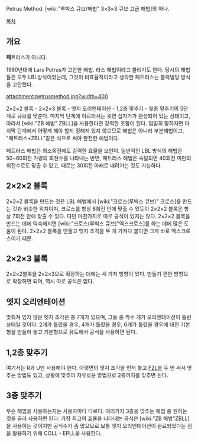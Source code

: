 Petrus Method. [wiki:"루빅스 큐브/해법" 3×3×3 큐브 고급 해법]의 하나. 

[[목차]]
== 개요 ==

'''패'''트러스가 아니다. 

1980년대에 Lars Petrus가 고안한 해법. 라스 해법이라고 불리기도 한다. 당시의 해법들은 모두 LBL방식이었는데, 그것이 비효율적이라고 생각한 페트러스는 블럭빌딩 방식을 고안했다. 

attachment:petrusmethod.jpg?width=400

2×2×2 블록 - 2×2×3 블록 - 엣지 오리엔테이션 - 1,2층 맞추기 - 윗층 맞추기의 5단계로 큐브를 맞춘다. 마지막 단계에 이르러서는 윗면 십자가가 완성되어 있는 상태이고, 따라서 [wiki:"ZB 해법" ZBLL]을 사용한다면 강력한 조합이 된다. 엄밀히 말하자면 마지막 단계에서 어떻게 해야 할지 정해져 있지 않으므로 해법은 아니라 부분해법이고, "페트러스+ZBLL"같은 식으로 써야 완전한 해법이다. 

페트러스 해법은 최소회전에도 강력한 효율을 보인다. 일반적인 LBL 방식의 해법은 50~60회전 가량의 회전수를 나타내는 반면, 페트러스 해법은 숙달되면 40회전 미만의 회전수로도 맞출 수 있고, 때로는 30회전 아래로 내려가는 것도 가능하다. 

== 2×2×2 블록 ==
2×2×2 블록을 만드는 것은 LBL 해법에서 [wiki:"크로스(루빅스 큐브)" 크로스]를 만드는 것과 비슷한 위치이며, 크로스를 항상 8회전 안에 맞출 수 있듯이 2×2×2 블록은 항상 7회전 안에 맞출 수 있다. 다만 마찬가지로 따로 공식이 있지는 않다. 
2×2×2 블록을 만드는 데에 익숙해지면 [wiki:"크로스(루빅스 큐브)"엑스크로스]를 하는 데에 많은 도움이 된다. 2×2×2 블록을 만들고 엣지 조각을 두 개 가져다 붙이면 그게 바로 엑스크로스이기 때문. 

== 2×2×3 블록 ==
2×2×2블록을 2×2×3으로 확장하는 데에는 세 가지 방향이 있다. 만들기 편한 방향으로 확장하면 되며, 역시 따로 공식은 없다. 

== 엣지 오리엔테이션 ==
맞춰져 있지 않은 엣지 조각은 총 7개가 있으며, 그들 중 짝수 개가 오리엔테이션이 틀린 상태일 것이다. 2개가 틀렸을 경우, 4개가 틀렸을 경우, 6개가 틀렸을 경우에 대한 기본형을 만들어 놓고 기본형으로 유도해서 공식을 사용하면 된다. 

== 1,2층 맞추기 ==
여기서는 R과 U만 사용해야 한다. 아랫면의 엣지 조각을 먼저 놓고 [[F2L]]을 두 번 써서 맞추는 방법도 있고, 상황에 맞추어 자유로운 방법으로 2층까지를 맞추면 된다. 

== 3층 맞추기 ==
무슨 해법을 사용하는지는 사용자마다 다르다. 여러가지 3층을 맞추는 해법 중 원하는 것을 골라 사용하면 된다. 가장 최고의 효율을 나타내는 공식은 [wiki:"ZB 해법"ZBLL]을 사용하는 것이지만 공식수가 좀 많으므로 보통 엣지 오리엔테이션이 완료되었다는 점을 활용하기 위해 COLL - EPLL을 사용한다.
